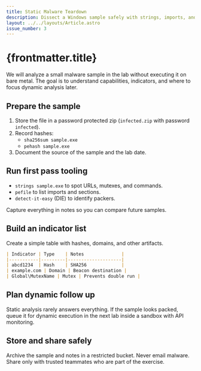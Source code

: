 ```yaml
---
title: Static Malware Teardown
description: Dissect a Windows sample safely with strings, imports, and sandbox tooling.
layout: ../../layouts/Article.astro
issue_number: 3
---
```



# {frontmatter.title}

<FancyParagraph>
We will analyze a small malware sample in the lab without executing it on bare metal. The goal is to
understand capabilities, indicators, and where to focus dynamic analysis later.
</FancyParagraph>

## Prepare the sample

1. Store the file in a password protected zip (`infected.zip` with password `infected`).
2. Record hashes:
   * `sha256sum sample.exe`
   * `pehash sample.exe`
3. Document the source of the sample and the lab date.

## Run first pass tooling

* `strings sample.exe` to spot URLs, mutexes, and commands.
* `pefile` to list imports and sections.
* `detect-it-easy` (DIE) to identify packers.

Capture everything in notes so you can compare future samples.

## Build an indicator list

Create a simple table with hashes, domains, and other artifacts.

```markdown
| Indicator | Type    | Notes              |
|-----------|---------|--------------------|
| abcd1234  | Hash    | SHA256             |
| example.com | Domain | Beacon destination |
| Global\MutexName | Mutex | Prevents double run |
```

## Plan dynamic follow up

Static analysis rarely answers everything. If the sample looks packed, queue it for dynamic execution in the next lab inside a sandbox with API monitoring.

## Store and share safely

Archive the sample and notes in a restricted bucket. Never email malware. Share only with trusted teammates who are part of the exercise.
